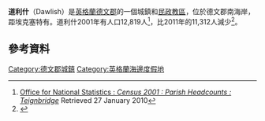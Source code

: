 {{Infobox UK place
|static_image_name=Dawlish View.JPG
|static_image_width= 240
|static_image_caption= 
|country=英格蘭
|region= 西南英格蘭
|shire_county= [[德文郡|德文郡]]
|civil_parish= Dawlish
|official_name= Dawlish
|os_grid_reference= SX963767
|latitude= 50.581
|longitude= -3.466
|population= 11,312
|population_ref= （2011年）
|post_town= DAWLISH
|postcode_area= EX
|postcode_district= EX7
|dial_code=01626
}}
'''道利什'''（Dawlish）是[[英格蘭|英格蘭]][[德文郡|德文郡]]的一個城鎮和[[民政教區|民政教區]]，位於德文郡南海岸，距埃克塞特有{{convert|12|mi|km}}。道利什2001年有人口12,819人<ref>[http://www.neighbourhood.statistics.gov.uk/dissemination/viewFullDataset.do?instanceSelection=03070&productId=779&$ph=60_61&datasetInstanceId=3070&startColumn=1&numberOfColumns=8&containerAreaId=790364 Office for National Statistics : ''Census 2001 : Parish Headcounts : Teignbridge''] {{webarchive|url=https://web.archive.org/web/20130524064816/http://www.neighbourhood.statistics.gov.uk/dissemination/viewFullDataset.do?instanceSelection=03070&productId=779&$ph=60_61&datasetInstanceId=3070&startColumn=1&numberOfColumns=8&containerAreaId=790364 |date=2013-05-24 }} Retrieved 27 January 2010</ref>，比2011年的11,312人減少<ref>{{cite web|url=http://www.citypopulation.de/php/uk-england-southwestengland.php?cityid=E34001067|title= Town population 2011|accessdate= 18 February 2015}}</ref>。
== 參考資料 ==
{{reflist}}

[[Category:德文郡城鎮|Category:德文郡城鎮]]
[[Category:英格蘭海邊度假地|Category:英格蘭海邊度假地]]